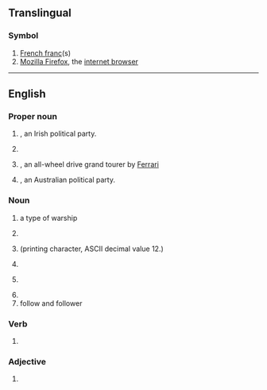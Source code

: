 {{also|ff|ff.|fF|ﬀ|␌}}
==Translingual==

===Symbol===
{{mul-symbol}}

# [[French franc]](s)
# [[w:Firefox|Mozilla Firefox]], the [[internet browser]]

----

==English==

===Proper noun===
{{en-proper noun}}

# {{initialism of|en|[[Fianna Fáil|Fianna Fáil]]|nodot-1}}, an Irish political party.
# {{lb|en|video games}} {{initialism of|en|[[w:Final Fantasy|Final Fantasy]]}}
# {{lb|en|automotive}} {{initialism of|en|[[w:Ferrari FF|Ferrari FF (Ferrari Four)]]|nodot=1}}, an all-wheel drive grand tourer by [[Ferrari]]
# {{initialism of|en|[[w:Family First|Family First]]|nodot=1}}, an Australian political party.

===Noun===
{{en-noun|?}}

# {{abbreviation of|en|[[frigate]]|dot=,}} a type of warship
# {{initialism of|en|[[false flag]]}}
# {{initialism of|en|[[form feed]]|nodot=1}} (printing character, ASCII decimal value 12.)
# {{initialism of|en|fill factor}}
# {{lb|en|vulgar|slang}} {{initialism of|en|[[fist-fucking]]}}
# {{initialism of|en|fair face}}
# follow and follower

===Verb===
{{head|en|verb}}

# {{initialism of|en||[[fast forward]]}}

===Adjective===
{{en-adj|-}}

# {{initialism of|en||[[fully finished]]}}
